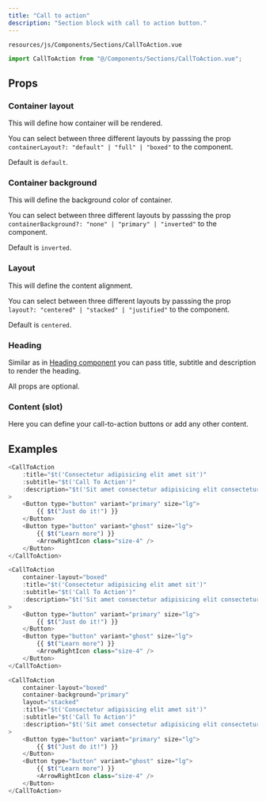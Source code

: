 ```yaml
---
title: "Call to action"
description: "Section block with call to action button."
---
```


`resources/js/Components/Sections/CallToAction.vue`

```javascript
import CallToAction from "@/Components/Sections/CallToAction.vue";
```

## Props

### Container layout

This will define how container will be rendered.

You can select between three different layouts by passsing the prop `containerLayout?: "default" | "full" | "boxed"` to the component.

Default is `default`.

### Container background

This will define the background color of container.

You can select between three different layouts by passsing the prop `containerBackground?: "none" | "primary" | "inverted"` to the component.

Default is `inverted`.

### Layout

This will define the content alignment.

You can select between three different layouts by passsing the prop `layout?: "centered" | "stacked" | "justified"` to the component.

Default is `centered`.

### Heading

Similar as in [Heading component](/components/heading) you can pass title, subtitle and description to render the heading.

All props are optional.

### Content (slot)

Here you can define your call-to-action buttons or add any other content.

## Examples

<CodeGroup>

```javascript Default
<CallToAction
	:title="$t('Consectetur adipisicing elit amet sit')"
	:subtitle="$t('Call To Action')"
	:description="$t('Sit amet consectetur adipisicing elit consectetur adipisicing elit.')"
>
	<Button type="button" variant="primary" size="lg">
		{{ $t("Just do it!") }}
	</Button>
	<Button type="button" variant="ghost" size="lg">
		{{ $t("Learn more") }}
		<ArrowRightIcon class="size-4" />
	</Button>
</CallToAction>
```

```javascript Boxed
<CallToAction
	container-layout="boxed"
	:title="$t('Consectetur adipisicing elit amet sit')"
	:subtitle="$t('Call To Action')"
	:description="$t('Sit amet consectetur adipisicing elit consectetur adipisicing elit.')"
>
	<Button type="button" variant="primary" size="lg">
		{{ $t("Just do it!") }}
	</Button>
	<Button type="button" variant="ghost" size="lg">
		{{ $t("Learn more") }}
		<ArrowRightIcon class="size-4" />
	</Button>
</CallToAction>
```

```javascript Boxed, primary bg, stacked content
<CallToAction
	container-layout="boxed"
	container-background="primary"
	layout="stacked"
	:title="$t('Consectetur adipisicing elit amet sit')"
	:subtitle="$t('Call To Action')"
	:description="$t('Sit amet consectetur adipisicing elit consectetur adipisicing elit.')"
>
	<Button type="button" variant="primary" size="lg">
		{{ $t("Just do it!") }}
	</Button>
	<Button type="button" variant="ghost" size="lg">
		{{ $t("Learn more") }}
		<ArrowRightIcon class="size-4" />
	</Button>
</CallToAction>
```

</CodeGroup>
